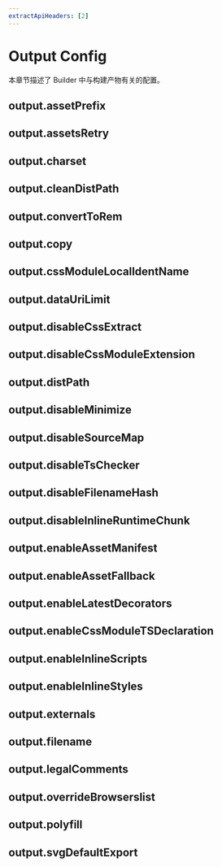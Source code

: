 ```yaml
---
extractApiHeaders: [2]
---
```


# Output Config

本章节描述了 Builder 中与构建产物有关的配置。

## output.assetPrefix


<AssetPrefix />

## output.assetsRetry


<AssetsRetry />

## output.charset


<Charset />

## output.cleanDistPath


<CleanDistPath />

## output.convertToRem


<ConvertToRem />

## output.copy


<Copy />

## output.cssModuleLocalIdentName


<CssModuleLocalIdentName />

## output.dataUriLimit


<DataUriLimit />

## output.disableCssExtract


<DisableCssExtract />

## output.disableCssModuleExtension


<DisableCssModuleExtension />

## output.distPath


<DistPath />

## output.disableMinimize


<DisableMinimize />

## output.disableSourceMap


<DisableSourceMap />

## output.disableTsChecker


<DisableTsChecker />

## output.disableFilenameHash


<DisableFilenameHash />

## output.disableInlineRuntimeChunk


<DisableInlineRuntimeChunk />

## output.enableAssetManifest


<EnableAssetManifest />

## output.enableAssetFallback


<EnableAssetFallback />

## output.enableLatestDecorators


<EnableLatestDecorators />

## output.enableCssModuleTSDeclaration


<EnableCssModuleTSDeclaration />

## output.enableInlineScripts


<EnableInlineScripts />

## output.enableInlineStyles


<EnableInlineStyles />

## output.externals


<Externals />

## output.filename


<Filename />

## output.legalComments


<LegalComments />

## output.overrideBrowserslist


<OverrideBrowserslist />

## output.polyfill


<Polyfill />

## output.svgDefaultExport


<SvgDefaultExport />
